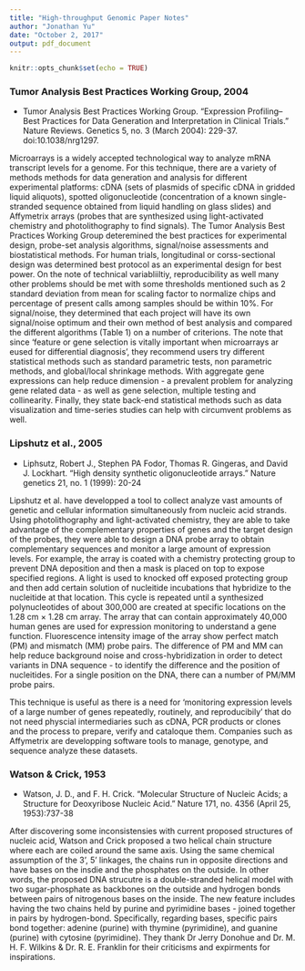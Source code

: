 ---
title: "High-throughput Genomic Paper Notes"
author: "Jonathan Yu"
date: "October 2, 2017"
output: pdf_document
---

```{r setup, include=FALSE}
knitr::opts_chunk$set(echo = TRUE)
```

### Tumor Analysis Best Practices Working Group, 2004

- Tumor Analysis Best Practices Working Group. "Expression Profiling--Best Practices for Data Generation and Interpretation in Clinical Trials." Nature Reviews. Genetics 5, no. 3 (March 2004): 229-37. doi:10.1038/nrg1297. 

Microarrays is a widely accepted technological way to analyze mRNA transcript levels for a genome. For this technique, there are a variety of methods methods for data generation and analysis for different experimental platforms: cDNA (sets of plasmids of specific cDNA in gridded liquid aliquots), spotted oligonucleotide (concentration of a known single-stranded sequence obtained from liquid handling on glass slides) and Affymetrix arrays (probes that are synthesized using light-activated chemistry and photolithography to find signals). The Tumor Analysis Best Practices Working Group deteremined the best practices for experimental design, probe-set analysis algorithms, signal/noise assessments and biostatistical methods. For human trials, longitudinal or corss-sectional design was determined best protocol as an experimental design for best power. On the note of technical variabliiltiy, reproducibility as well many other problems should be met with some thresholds mentioned such as 2 standard deviation from mean for scaling factor to normalize chips and percentage of present calls among samples should be within 10%. For signal/noise, they determined that each project will have its own signal/noise optimum and their own method of best analysis and compared the different algorithms (Table 1) on a number of criterions. The note that since 'feature or gene selection is vitally important when microarrays ar eused for differential diagnosis', they recommend users try different statistical methods such as standard parametric tests, non parametric methods, and global/local shrinkage methods. With aggregate gene expressions can help reduce dimension - a prevalent problem for analyzing gene related data - as well as gene selection, multiple testing and collinearity. Finally, they state back-end statistical methods such as data visualization and time-series studies can help with circumvent problems as well. 

### Lipshutz et al., 2005

- Liphsutz, Robert J., Stephen PA Fodor, Thomas R. Gingeras, and David J. Lockhart. "High density synthetic oligonucleotide arrays." Nature genetics 21, no. 1 (1999): 20-24

Lipshutz et al. have developped a tool to collect analyze vast amounts of genetic and cellular information simultaneously from nucleic acid strands. Using photolithography and light-activated chemistry, they are able to take advantage of the complementary properties of genes and the target design of the probes, they were able to design a DNA probe array to obtain complementary sequences and monitor a large amount of expression levels. For example, the array is coated with a chemistry protecting group to prevent DNA deposition and then a mask is placed on top to expose specified regions. A light is used to knocked off exposed protecting group and then add certain solution of nucleitide incubations that hybridize to the nucleitide at that location. This cycle is repeated until a synthesized polynucleotides of about 300,000 are created at specific locations on the 1.28 cm $\times$ 1.28 cm array. The array that can contain approximately 40,000 human genes are used for expression monitoring to understand a gene function. Fluorescence intensity image of the array show perfect match (PM) and mismatch (MM) probe pairs. The difference of PM and MM can help reduce background noise and cross-hybridization in order to detect variants in DNA sequence - to identify the difference and the position of nucleitides. For a single position on the DNA, there can a number of PM/MM probe pairs. 

This technique is useful as there is a need for 'monitoring expression levels of a large number of genes repeatedly, routinely, and reproducibily' that do not need physcial intermediaries such as cDNA, PCR products or clones and the process to prepare, verify and cataloque them. Companies such as Affymetrix are developping software tools to manage, genotype, and sequence analyze these datasets. 

### Watson & Crick, 1953

- Watson, J. D., and F. H. Crick. "Molecular Structure of Nucleic Acids; a Structure for Deoxyribose Nucleic Acid." Nature 171, no. 4356 (April 25, 1953):737-38

After discovering some inconsistensies with current proposed structures of nucleic acid, Watson and Crick proposed a two helical chain structure where each are coiled around the same axis. Using the same chemical assumption of the 3', 5' linkages, the chains run in opposite directions and have bases on the insdie and the phosphates on the outside. In other words, the proposed DNA strucutre is a double-stranded helical model with two sugar-phosphate as backbones on the outside and hydrogen bonds between pairs of nitrogenous bases on the inside. The new feature includes having the two chains held by purine and pyrimidine bases - joined together in pairs by hydrogen-bond. Specifically, regarding bases, specific pairs bond together: adenine (purine) with thymine (pyrimidine), and guanine (purine) with cytosine (pyrimidine). They thank Dr Jerry Donohue and Dr. M. H. F. Wilkins \& Dr. R. E. Franklin for their criticisms and expirments for inspirations. 
